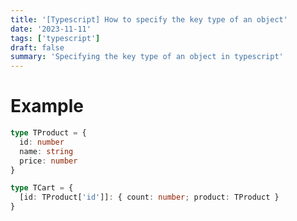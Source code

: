 ```yaml
---
title: '[Typescript] How to specify the key type of an object'
date: '2023-11-11'
tags: ['typescript']
draft: false
summary: 'Specifying the key type of an object in typescript'
---
```


# Example

```typescript
type TProduct = {
  id: number
  name: string
  price: number
}

type TCart = {
  [id: TProduct['id']]: { count: number; product: TProduct }
}
```
